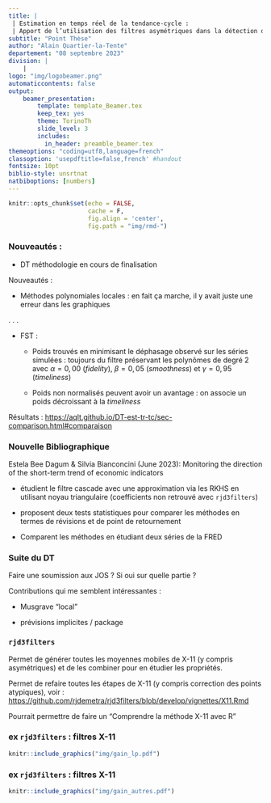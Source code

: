 ```yaml
---
title: |
 | Estimation en temps réel de la tendance-cycle :
 | Apport de l’utilisation des filtres asymétriques dans la détection des points de retournement
subtitle: "Point Thèse"
author: "Alain Quartier-la-Tente"
departement: "08 septembre 2023"
division: |
    | 
logo: "img/logobeamer.png"
automaticcontents: false
output:
    beamer_presentation:
        template: template_Beamer.tex
        keep_tex: yes
        theme: TorinoTh
        slide_level: 3
        includes:
          in_header: preamble_beamer.tex
themeoptions: "coding=utf8,language=french"
classoption: 'usepdftitle=false,french' #handout
fontsize: 10pt
biblio-style: unsrtnat
natbiboptions: [numbers]
---
```


```r
knitr::opts_chunk$set(echo = FALSE,
                      cache = F,
                      fig.align = 'center',
                      fig.path = "img/rmd-")
```

### Nouveautés :

- DT méthodologie en cours de finalisation


Nouveautés :

- Méthodes polynomiales locales : en fait ça marche, il y avait juste une erreur dans les graphiques
  
. . .

- FST : 

    - Poids trouvés en minimisant le déphasage observé sur les séries simulées : toujours du filtre préservant les polynômes de degré 2 avec $\alpha = 0,00$ (*fidelity*), $\beta  =0,05$ (*smoothness*) et $\gamma = 0,95$ (*timeliness*)


    - Poids non normalisés peuvent avoir un avantage : on associe un poids décroissant à la *timeliness*

Résultats : <https://aqlt.github.io/DT-est-tr-tc/sec-comparison.html#comparaison>

### Nouvelle Bibliographique

Estela Bee Dagum & Silvia Bianconcini (June 2023): Monitoring the direction of the short-term trend of economic indicators

- étudient le filtre cascade avec une approximation via les RKHS en utilisant noyau triangulaire (coefficients non retrouvé avec `rjd3filters`)

- proposent deux tests statistiques pour comparer les méthodes en termes de révisions et de point de retournement

- Comparent les méthodes en étudiant deux séries de la FRED

### Suite du DT 

Faire une soumission aux JOS ? Si oui sur quelle partie ?

Contributions qui me semblent intéressantes :

- Musgrave "local"

- prévisions implicites / package

### `rjd3filters`

Permet de générer toutes les moyennes mobiles de X-11 (y compris asymétriques) et de les combiner pour en étudier les propriétés.

Permet de refaire toutes les étapes de X-11 (y compris correction des points atypiques), voir : <https://github.com/rjdemetra/rjd3filters/blob/develop/vignettes/X11.Rmd>

Pourrait permettre de faire un "Comprendre la méthode X-11 avec R"


### ex `rjd3filters` : filtres X-11

```r
knitr::include_graphics("img/gain_lp.pdf")
```

### ex `rjd3filters` : filtres X-11

```r
knitr::include_graphics("img/gain_autres.pdf")
```
